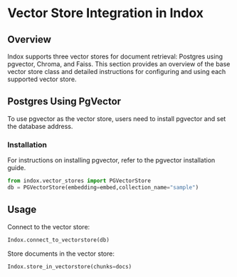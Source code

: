 # Vector Store Integration in Indox


## Overview

Indox supports three vector stores for document retrieval: Postgres
using pgvector, Chroma, and Faiss. This section provides an overview of
the base vector store class and detailed instructions for configuring
and using each supported vector store.



## Postgres Using PgVector

To use pgvector as the vector store, users need to install pgvector and
set the database address.

### Installation

For instructions on installing pgvector, refer to the pgvector
installation guide.

``` python
from indox.vector_stores import PGVectorStore
db = PGVectorStore(embedding=embed,collection_name="sample")
```

## Usage

Connect to the vector store:

``` python
Indox.connect_to_vectorstore(db)
```

Store documents in the vector store:

``` python
Indox.store_in_vectorstore(chunks=docs)
```

